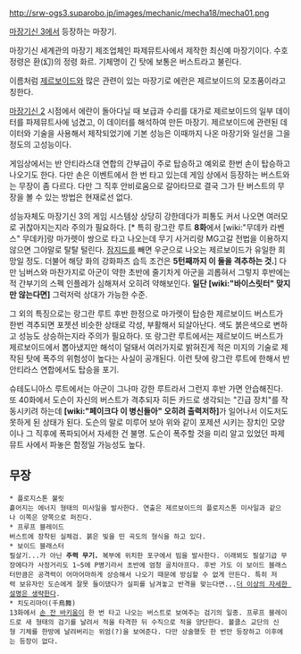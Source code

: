 http://srw-ogs3.suparobo.jp/images/mechanic/mecha18/mecha01.png

[[마장기신 3]]에서 등장하는 마장기. 

마장기신 세계관의 마장기 제조업체인 파제뮤트사에서 제작한 최신예 마장기이다. 수호정령은 환(幻)의 정령 화르. 기체명이 긴 탓에 보통은 버스트라고 불린다.

이름처럼 [[제르보이드]]와 많은 관련이 있는 마장기로 에란은 제르보이드의 모조품이라고 칭한다.

[[마장기신 2]] 시점에서 에란이 돌아다닐 때 보급과 수리를 대가로 제르보이드의 일부 데이터를 파제뮤트사에 넘겼고, 이 데이터를 해석하여 만든 마장기. 제르보이드에 관련된 데이터와 기술을 사용해서 제작되었기에 기본 성능은 이때까지 나온 마장기와 일선을 그을 정도의 고성능이다.

게임상에서는 반 안티라스대 연합의 간부급이 주로 탑승하고 예외로 한번 손이 탑승하고 나오기도 한다. 다만 손은 이벤트에서 한 번 타고 있는데 게임 상에서 등장하는 버스트와는 무장이 좀 다르다. 다만 그 직후 안비로움으로 갈아타므로 결국 그가 탄 버스트의 무장을 볼 수 있는 방법은 현재로선 없다.

성능자체도 마장기신 3의 게임 시스템상 상당히 강한데다가 피통도 커서 나오면 여러모로 귀찮아지는지라 주의가 필요하다. [* 특히 랑그란 루트 '''8화'''에서 [wiki:"무데카 라벤스" 무데카]랑 마가렛이 쌍으로 타고 나오는데 무기 사거리랑 MG고갈 전법을 이용하지 않으면 그야말로 탈탈 털린다. [[잠지드]]를 빼면 우군으로 나오는 제르보이드가 유일한 희망일 정도. 더불어 해당 화의 강화파츠 습득 조건은 '''5턴째까지 이 둘을 격추하는 것.'''] 다만 님버스와 마찬가지로 아군이 약한 초반에 줄기차게 아군을 괴롭혀서 그렇지 후반에는 적 간부기의 스펙 인플레가 심해져서 오히려 약해보인다. '''일단 [wiki:"바이스릿터" 맞지만 않는다면]''' 그럭저럭 상대가 가능한 수준.

그 외의 특징으로는 랑그란 루트 후반 한정으로 마가렛이 탑승한 제르보이드 버스트가 한번 격추되면 포젯션 비슷한 상태로 각성, 부활해서 되살아난다. 색도 붉은색으로 변하고 성능도 상승하는지라 주의가 필요하다. 또 랑그란 루트에서는 제르보이드 버스트가 제르보이드에서 뽑아냈지만 해석이 덜돼서 여러가지로 밝혀진게 적은 미지의 기술로 제작된 탓에 폭주의 위험성이 높다는 사실이 공개된다. 이런 탓에 랑그란 루트에 한해서 반 안티라스 연합에서도 탑승을 포기.

슈테도니아스 루트에서는 아군이 그나마 강한 루트라서 그런지 후반 가면 안습해진다. 또 40화에서 도슨이 자신의 버스트가 격추되자 히든 카드로 생각되는 "긴급 장치"를 작동시키려 하는데 '''[wiki:"페이크다 이 병신들아" 오히려 출력저하]'''가 일어나서 이도저도 못하게 된 상태가 된다. 도슨의 말로 미루어 보아 위와 같이 포제션 시키는 장치인 모양이나 그 직후에 폭파되어서 자세한 건 불명. 도슨이 폭주할 것을 미리 알고 있었던 파제뮤트 사에서 파놓은 함정일 가능성도 높다.

== 무장 ==
 * 플로지스톤 불릿
 흩어지는 에너지 형태의 미사일을 발사한다. 연출은 제르보이드의 플로지스톤 미사일과 같으나 이쪽은 양쪽으로 퍼진다.
 * 프루프 블레이드
 버스트에 장착된 실체검. 붉은 빛을 띤 곡도의 형식을 하고 있다.
 * 보이드 블래스터
 필살기...가 아닌 '''주력 무기.''' 복부에 위치한 포구에서 빔을 발사한다. 이래뵈도 필살기급 무장에다가 사정거리도 1~5에 P병기라서 초반에 엄청 골치아프다. 후반 가도 이 보이드 블래스터만큼은 공격력이 어마어마하게 상승해서 나오기 때문에 방심할 수 없게 만든다. 특히 저력 보유자인 도슨에게 잘못 들이댔다가 실피를 남겨놓고 반격을 맞는다면...[[더 이상의 자세한 설명은 생략한다]].
 * 치도리마이(千鳥舞)
 13화에서 [[손 잔 바키움]]이 한 번 타고 나오는 버스트로 보여주는 검기의 일종. 프루프 블레이드로 새 형태의 검기를 날려서 적을 타격한 뒤 수직으로 적을 양단한다. 볼클스 교단의 신형 기체를 한방에 날려버리는 위엄(?)을 보여준다. 다만 상술했듯 한 번만 등장하고 이후에는 등장이 없다.
